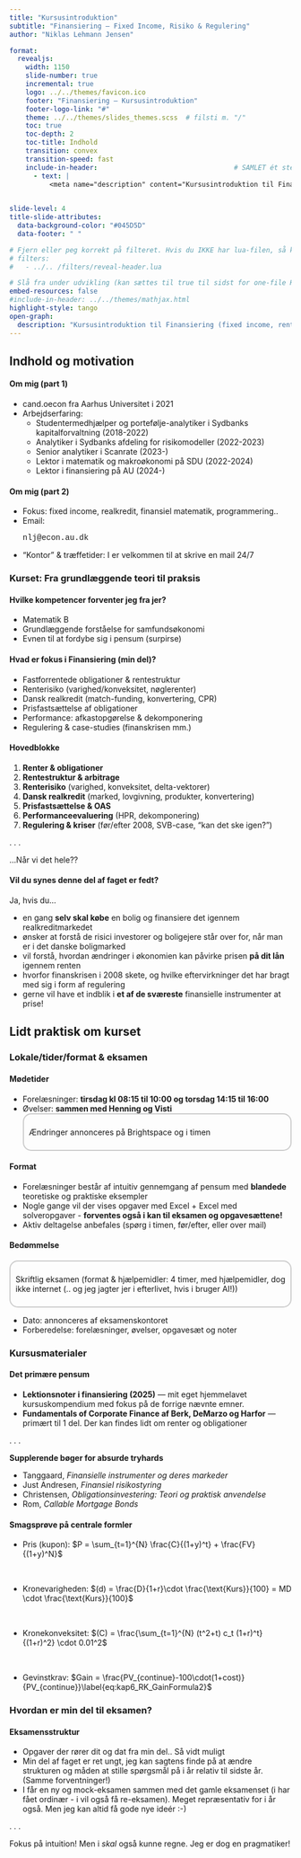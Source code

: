 ```yaml
---
title: "Kursusintroduktion"
subtitle: "Finansiering — Fixed Income, Risiko & Regulering"
author: "Niklas Lehmann Jensen"

format:
  revealjs:
    width: 1150
    slide-number: true
    incremental: true
    logo: ../../themes/favicon.ico
    footer: "Finansiering — Kursusintroduktion"
    footer-logo-link: "#"
    theme: ../../themes/slides_themes.scss  # filsti m. "/"
    toc: true
    toc-depth: 2
    toc-title: Indhold
    transition: convex
    transition-speed: fast
    include-in-header:                                  # SAMLET ét sted
      - text: |
          <meta name="description" content="Kursusintroduktion til Finansiering (fixed income, renterisiko, realkredit, performanceattribution og regulering)."/>
      

slide-level: 4
title-slide-attributes:
  data-background-color: "#045D5D"
  data-footer: " "

# Fjern eller peg korrekt på filteret. Hvis du IKKE har lua-filen, så kommentér ud:
# filters:
#   - ../.. /filters/reveal-header.lua

# Slå fra under udvikling (kan sættes til true til sidst for one-file HTML)
embed-resources: false
#include-in-header: ../../themes/mathjax.html 
highlight-style: tango
open-graph:
  description: "Kursusintroduktion til Finansiering (fixed income, renterisiko, realkredit, performanceattribution og regulering)."
---
```


## Indhold og motivation {background="#00100F"}

#### Om mig (part 1)
- cand.oecon fra Aarhus Universitet i 2021
- Arbejdserfaring:
  - Studentermedhjælper og portefølje-analytiker i Sydbanks kapitalforvaltning (2018-2022)
  - Analytiker i Sydbanks afdeling for risikomodeller (2022-2023)
  - Senior analytiker i Scanrate (2023-)
  - Lektor i matematik og makroøkonomi på SDU (2022-2024)
  - Lektor i finansiering på AU (2024-)

#### Om mig (part 2)
- Fokus: fixed income, realkredit, finansiel matematik, programmering..
- Email: <p style="font-family: 'Courier New', Courier, monospace;">nlj@econ.au.dk</p>
- "Kontor" & træffetider: I er velkommen til at skrive en mail 24/7


### Kurset: Fra grundlæggende teori til praksis {background="#43464B"}

#### Hvilke kompetencer forventer jeg fra jer? 
- Matematik B 
- Grundlæggende forståelse for samfundsøkonomi 
- Evnen til at fordybe sig i pensum (surpirse)

#### Hvad er fokus i **Finansiering** (min del)?
- Fastforrentede obligationer & rentestruktur  
- Renterisiko (varighed/konveksitet, nøglerenter)  
- Dansk realkredit (match-funding, konvertering, CPR)  
- Prisfastsættelse af obligationer
- Performance: afkastopgørelse & dekomponering
- Regulering & case-studies (finanskrisen mm.)

#### Hovedblokke

1. **Renter & obligationer**  
2. **Rentestruktur & arbitrage**  
3. **Renterisiko** (varighed, konveksitet, delta-vektorer)  
4. **Dansk realkredit** (marked, lovgivning, produkter, konvertering)  
5. **Prisfastsættelse & OAS**  
6. **Performanceevaluering** (HPR, dekomponering)  
7. **Regulering & kriser** (før/efter 2008, SVB-case, “kan det ske igen?”)

. . .

...Når vi det hele??

#### Vil du synes denne del af faget er fedt?

Ja, hvis du…  

 - en gang **selv skal købe** en bolig og finansiere det igennem realkreditmarkedet
 - ønsker at forstå de risici investorer og boligejere står over for, når man er i det danske boligmarked
 - vil forstå, hvordan ændringer i økonomien kan påvirke prisen **på dit lån** igennem renten
 - hvorfor finanskrisen i 2008 skete, og hvilke eftervirkninger det har bragt med sig i form af regulering 
 - gerne vil have et indblik i **et af de sværeste** finansielle instrumenter at prise! 

## Lidt praktisk om kurset {background="#00100F"}

### Lokale/tider/format & eksamen {background="#43464B"}

#### Mødetider
- Forelæsninger: **tirsdag kl 08:15 til 10:00 og torsdag 14:15 til 16:00**  
- Øvelser: **sammen med Henning og Visti**
<div style="border: 2px solid #ccc; padding: 9px; border-radius: 15px; margin-bottom: 10px;">
Ændringer annonceres på Brightspace og i timen
</div>

#### Format
- Forelæsninger består af intuitiv gennemgang af pensum med **blandede** teoretiske og praktiske eksempler  
- Nogle gange vil der vises opgaver med Excel + Excel med solveropgaver - **forventes også i kan til eksamen og opgavesættene!**
- Aktiv deltagelse anbefales (spørg i timen, før/efter, eller over mail)

#### Bedømmelse
<div style="border: 2px solid #ccc; padding: 9px; border-radius: 15px; margin-bottom: 10px;">
Skriftlig eksamen (format & hjælpemidler: 4 timer, med hjælpemidler, dog ikke internet (.. og jeg jagter jer i efterlivet, hvis i bruger AI!))
</div>
- Dato: annonceres af eksamenskontoret  
- Forberedelse: forelæsninger, øvelser, opgavesæt og noter

### Kursusmaterialer {background="#43464B"}

#### Det primære pensum
- **Lektionsnoter i finansiering (2025)** — mit eget hjemmelavet kursuskompendium med fokus på de forrige nævnte emner. 
- **Fundamentals of Corporate Finance af Berk, DeMarzo og Harfor** — primært til 1 del. Der kan findes lidt om renter og obligationer


. . .

**Supplerende bøger for absurde tryhards** 

- Tanggaard, *Finansielle instrumenter og deres markeder*  
- Just Andresen, *Finansiel risikostyring*  
- Christensen, *Obligationsinvestering: Teori og praktisk anvendelse* 
- Rom, *Callable Mortgage Bonds*

#### Smagsprøve på centrale formler
- Pris (kupon): $P = \sum_{t=1}^{N} \frac{C}{(1+y)^t} + \frac{FV}{(1+y)^N}$

<br>

- Kronevarigheden: $(d) = \frac{D}{1+r}\cdot \frac{\text{Kurs}}{100} = MD \cdot \frac{\text{Kurs}}{100}$

<br>

- Kronekonveksitet: $(C) = \frac{\sum_{t=1}^{N} (t^2+t) c_t (1+r)^t}{(1+r)^2} \cdot 0.01^2$

<br>

- Gevinstkrav: $Gain = \frac{PV_{continue}-100\cdot(1+cost)}{PV_{continue}}\label{eq:kap6_RK_GainFormula2}$


### Hvordan er min del til eksamen? {background="#43464B"}

#### Eksamensstruktur
- Opgaver der rører dit og dat fra min del.. Så vidt muligt
- Min del af faget er ret ungt, jeg kan sagtens finde på at ændre strukturen og måden at stille spørgsmål på i år relativ til sidste år. (Samme forventninger!)
- I får en ny og mock-eksamen sammen med det gamle eksamenset (i har fået ordinær - i vil også få re-eksamen). Meget repræsentativ for i år også. Men jeg kan altid få gode nye ideér :-) 

. . .

Fokus på intuition! Men i *skal* også kunne regne. Jeg er dog en pragmatiker! 

